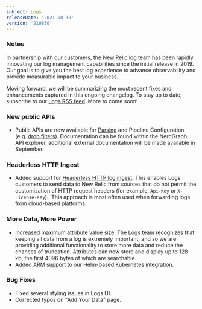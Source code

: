 ```yaml
---
subject: Logs
releaseDate: '2021-08-30'
version: '210830'
---
```


### Notes

In partnership with our customers, the New Relic log team has been rapidly innovating our log management capabilities since the initial release in 2019. Our goal is to give you the best log experience to advance observability and provide measurable impact to your business.

Moving forward, we will be summarizing the most recent fixes and enhancements captured in this ongoing changelog. To stay up to date, subscribe to our [Logs RSS feed](/docs/release-notes/logs-release-notes/). More to come soon!

### New public APIs

* Public APIs are now available for [Parsing](https://docs.newrelic.com/docs/logs/log-management/ui-data/parsing/) and Pipeline Configuration (e.g. [drop filters](https://docs.newrelic.com/docs/logs/log-management/ui-data/drop-data-drop-filter-rules/)). Documentation can be found within the NerdGraph API explorer, additional external documentation will be made available in September.

### Headerless HTTP Ingest

*  Added support for [Headerless HTTP log ingest](https://docs.newrelic.com/docs/logs/log-management/log-api/introduction-log-api/#query-parameters). This enables Logs customers to send data to New Relic from sources that do not permit the customization of HTTP request headers (for example, `Api-Key` or `X-License-Key`).  This approach is most often used when forwarding logs from cloud-based platforms.

### More Data, More Power

* Increased maximum attribute value size. The Logs team recognizes that keeping all data from a log is extremely important, and so we are providing additional functionality to store more data and reduce the chances of truncation. Attributes can now store and display up to 128 kb, the first 4096 bytes of which are searchable.
* Added ARM support to our Helm-based [Kubernetes integration](https://github.com/newrelic/helm-charts/tree/master/charts/newrelic-logging).

### Bug Fixes

* Fixed several styling issues in Logs UI.
* Corrected typos on "Add Your Data" page. 